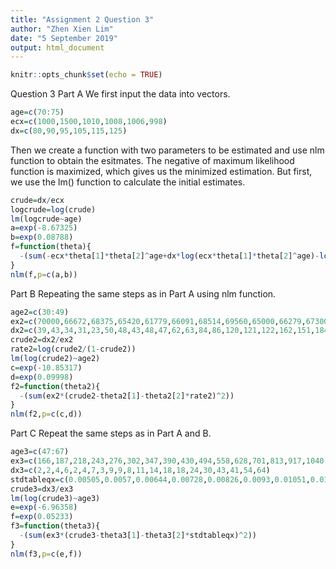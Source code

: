 ---
title: "Assignment 2 Question 3"
author: "Zhen Xien Lim"
date: "5 September 2019"
output: html_document
---

```{r setup, include=FALSE}
knitr::opts_chunk$set(echo = TRUE)
```

Question 3
Part A
We first input the data into vectors. 
```{r}
age=c(70:75)
ecx=c(1000,1500,1010,1008,1006,998)
dx=c(80,90,95,105,115,125)
```
Then we create a function with two parameters to be estimated and use nlm function to obtain the esitmates. The negative of maximum likelihood function is maximized, which gives us the minimized estimation. But first, we use the lm() function to calculate the initial estimates. 
```{r}
crude=dx/ecx
logcrude=log(crude)
lm(logcrude~age)
a=exp(-8.67325)
b=exp(0.08788)
f=function(theta){
  -(sum(-ecx*theta[1]*theta[2]^age+dx*log(ecx*theta[1]*theta[2]^age)-log(factorial(dx))))
}
nlm(f,p=c(a,b))
```
Part B
Repeating the same steps as in Part A using nlm function. 
```{r}
age2=c(30:49)
ex2=c(70000,66672,68375,65420,61779,66091,68514,69560,65000,66279,67300,65368,65391,62917,66537,62320,62145,63856,61907,61110)
dx2=c(39,43,34,31,23,50,48,43,48,47,62,63,84,86,120,121,122,162,151,184)
crude2=dx2/ex2
rate2=log(crude2/(1-crude2))
lm(log(crude2)~age2)
c=exp(-10.85317)
d=exp(0.09998)
f2=function(theta2){
  -(sum(ex2*(crude2-theta2[1]-theta2[2]*rate2)^2))
} 
nlm(f2,p=c(c,d)) 
```
Part C
Repeat the same steps as in Part A and B.
```{r}
age3=c(47:67)
ex3=c(166,187,218,243,276,302,347,390,430,494,558,628,701,813,917,1040,1182,1299,1432,1596,1752)
dx3=c(2,2,4,6,2,4,7,3,9,9,8,11,14,18,18,24,30,43,41,54,64)
stdtableqx=c(0.00505,0.0057,0.00644,0.00728,0.00826,0.0093,0.01051,0.01184,0.01331,0.01492,0.01668,0.01859,0.02065,0.02287,0.02525,0.02778,0.03049,0.03339,0.03648,0.03978,0.04332)
crude3=dx3/ex3
lm(log(crude3)~age3)
e=exp(-6.96358)
f=exp(0.05233)
f3=function(theta3){
  -(sum(ex3*(crude3-theta3[1]-theta3[2]*stdtableqx)^2))
}
nlm(f3,p=c(e,f))
```
